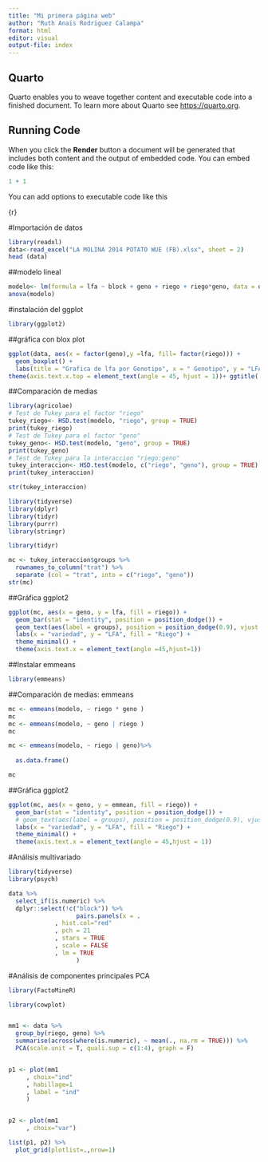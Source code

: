 ```yaml
---
title: "Mi primera página web"
author: "Ruth Anais Rodriguez Calampa"
format: html
editor: visual
output-file: index
---
```


## Quarto

Quarto enables you to weave together content and executable code into a finished document. To learn more about Quarto see <https://quarto.org>.

## Running Code

When you click the **Render** button a document will be generated that includes both content and the output of embedded code. You can embed code like this:

```r
1 + 1
```

You can add options to executable code like this

{r}

#Importación de datos

```r
library(readxl)
data<-read_excel("LA MOLINA 2014 POTATO WUE (FB).xlsx", sheet = 2)
head (data)
```

##modelo lineal

```r
modelo<- lm(formula = lfa ~ block + geno + riego + riego*geno, data = data)
anova(modelo)
```

#instalación del ggplot

```r
library(ggplot2)
```

##gráfica con blox plot

```r
ggplot(data, aes(x = factor(geno),y =lfa, fill= factor(riego))) + 
  geom_boxplot() +
  labs(title = "Grafica de lfa por Genotipo", x = " Genotipo", y = "LFA", fill= "Riego") + theme_minimal() +
theme(axis.text.x.top = element_text(angle = 45, hjust = 1))+ ggtitle( "Boxplot de LFA por Genotipo y Riego")
```

##Comparación de medias

```r
library(agricolae)
# Test de Tukey para el factor "riego"
tukey_riego<- HSD.test(modelo, "riego", group = TRUE) 
print(tukey_riego)
# Test de Tukey para el factor "geno"
tukey_geno<- HSD.test(modelo, "geno", group = TRUE) 
print(tukey_geno)
# Test de Tukey para la interaccion "riego:geno"
tukey_interaccion<- HSD.test(modelo, c("riego", "geno"), group = TRUE)
print(tukey_interaccion)

str(tukey_interaccion)
```

```r
library(tidyverse)
library(dplyr)
library(tidyr)
library(purrr)
library(stringr)
```

```r
library(tidyr)
```

```r
mc <- tukey_interaccion$groups %>% 
  rownames_to_column("trat") %>% 
  separate (col = "trat", into = c("riego", "geno"))
str(mc)
```

##Gráfica ggplot2

```r
ggplot(mc, aes(x = geno, y = lfa, fill = riego)) + 
  geom_bar(stat = "identity", position = position_dodge()) + 
  geom_text(aes(label = groups), position = position_dodge(0.9), vjust = -0.5) + 
  labs(x = "variedad", y = "LFA", fill = "Riego") + 
  theme_minimal() + 
  theme(axis.text.x = element_text(angle =45,hjust=1))
```

##Instalar emmeans

```r
library(emmeans)
```

##Comparación de medias: emmeans

```r
mc <- emmeans(modelo, ~ riego * geno )
mc
mc <- emmeans(modelo, ~ geno | riego )
mc

mc <- emmeans(modelo, ~ riego | geno)%>%
  
  as.data.frame() 

mc
```

##Gráfica ggplot2

```r
ggplot(mc, aes(x = geno, y = emmean, fill = riego)) + 
  geom_bar(stat = "identity", position = position_dodge()) + 
  # geom_text(aes(label = groups), position = position_dodge(0.9), vjust = -0.5) + 
  labs(x = "variedad", y = "LFA", fill = "Riego") + 
  theme_minimal() + 
  theme(axis.text.x = element_text(angle = 45,hjust = 1))
```

#Análisis multivariado

```r
library(tidyverse)
library(psych)

data %>%
  select_if(is.numeric) %>% 
  dplyr::select(!c("block")) %>%
                   pairs.panels(x = .
             , hist.col="red"
             , pch = 21
             , stars = TRUE
             , scale = FALSE
             , lm = TRUE
                   )
```

#Análisis de componentes principales PCA

```r
library(FactoMineR)

library(cowplot)


mm1 <- data %>%
  group_by(riego, geno) %>% 
  summarise(across(where(is.numeric), ~ mean(., na.rm = TRUE))) %>% 
  PCA(scale.unit = T, quali.sup = c(1:4), graph = F)


p1 <- plot(mm1
     , choix="ind"
     , habillage=1
     , label = "ind"
     )


p2 <- plot(mm1
     , choix="var")

list(p1, p2) %>% 
  plot_grid(plotlist=.,nrow=1)
```
